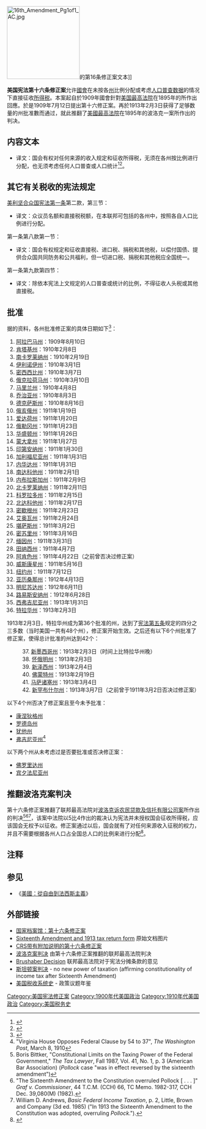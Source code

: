 {{noteTA
|G1=USState
}}
{{US Constitution article series}}
[[File:16th_Amendment_Pg1of1_AC.jpg|190px]]的第16条修正案文本]]

'''美国宪法第十六条修正案'''允许[[美國國會|國會]]在未按各[[州|州]]比例分配或考虑[[人口普查|人口普查]][[数据|数据]]的情况下直接征收[[所得税|所得税]]。本案起自於1909年國會針對[[美国最高法院|美国最高法院]]在1895年的{{link-en|波洛克诉农民贷款及信托有限公司案|Pollock v. Farmers' Loan & Trust Co.}}所作出回應。於是1909年7月12日提出第十六修正案。再於1913年2月3日获得了足够数量的州批准數而通过，就此推翻了[[美國最高法院|美國最高法院]]在1895年的波洛克一案所作出的判决。

==内容文本==
{{quote|The Congress shall have power to lay and collect taxes on incomes, from whatever source derived, without apportionment among the several States, and without regard to any census or enumeration.}}
*译文：国会有权对任何来源的收入规定和征收所得税，无须在各州按比例进行分配，也无须考虑任何人口普查或人口统计<ref>{{cite book |title=美国宪政历程：影响美国的25个司法大案 |author1=任东来 |author2=陈伟 |author3=白雪峰 |author4=Charles J. McClain |author5=Laurene Wu McClain |publisher=中国法制出版社 |isbn=7-80182-138-6 |page=575|date=2004年1月}}</ref><ref>{{cite book |author=李道揆 |title=美国政府和政治（下册） |publisher=商务印书馆 |year=1999 |pages=775-799}}</ref>。

==其它有关税收的宪法规定==
[[美利坚合众国宪法第一条|美利坚合众国宪法第一条]]第二款，第三节：

{{quote|Representatives and direct taxes shall be apportioned among the several States which may be included within this Union, according to their respective Numbers...<ref>''Knowlton v. Moore'' {{ussc|178|41|1900}} and ''Flint v. Stone Tracy Co.'' {{ussc|220|107|1911}}</ref>}}
*译文：众议员名额和直接税税额，在本联邦可包括的各州中，按照各自人口比例进行分配。

第一条第八款第一节：

{{quote|The Congress shall have Power to lay and collect Taxes, Duties, Imposts and Excises, to pay the Debts and provide for the common Defence and general Welfare of the United States; but all Duties, Imposts and Excises shall be uniform throughout the United States.}}
*译文：国会有权规定和征收直接税、进口税、捐税和其他税，以偿付国债、提供合众国共同防务和公共福利，但一切进口税、捐税和其他税应全国统一。

第一条第九款第四节：

{{quote|No Capitation, or other direct, Tax shall be laid, unless in proportion to the Census or Enumeration herein before directed to be taken.}}
*译文：除依本宪法上文规定的人口普查或统计的比例，不得征收人头税或其他直接税。

==批准==
据{{link-en|美国政府打印办公室|United States Government Printing Office}}的资料，各州批准修正案的具体日期如下<ref>{{cite web|url=http://www.usconstitution.net/constamrat.html|title=Ratification of Constitutional Amendments|publisher=U.S. Constitution Online|accessdate=2012-04-20|archive-date=2013-06-02|archive-url=https://web.archive.org/web/20130602065247/http://www.usconstitution.net/constamrat.html|dead-url=no}}</ref>：

# [[阿拉巴马州|阿拉巴马州]]：1909年8月10日
# [[肯塔基州|肯塔基州]]：1910年2月8日
# [[南卡罗莱纳州|南卡罗莱纳州]]：1910年2月19日
# [[伊利诺伊州|伊利诺伊州]]：1910年3月1日
# [[密西西比州|密西西比州]]：1910年3月7日
# [[俄克拉荷马州|俄克拉荷马州]]：1910年3月10日
# [[马里兰州|马里兰州]]：1910年4月8日
# [[乔治亚州|乔治亚州]]：1910年8月3日
# [[德克萨斯州|德克萨斯州]]：1910年8月16日
# [[俄亥俄州|俄亥俄州]]：1911年1月19日
# [[爱达荷州|爱达荷州]]：1911年1月20日
# [[俄勒冈州|俄勒冈州]]：1911年1月23日
# [[华盛顿州|华盛顿州]]：1911年1月26日
# [[蒙大拿州|蒙大拿州]]：1911年1月27日
# [[印第安纳州|印第安纳州]]：1911年1月30日
# [[加利福尼亚州|加利福尼亚州]]：1911年1月31日
# [[内华达州|内华达州]]：1911年1月31日
# [[南达科他州|南达科他州]]：1911年2月1日
# [[内布拉斯加州|内布拉斯加州]]：1911年2月9日
# [[北卡罗莱纳州|北卡罗莱纳州]]：1911年2月11日
# [[科罗拉多州|科罗拉多州]]：1911年2月15日
# [[北达科他州|北达科他州]]：1911年2月17日
# [[密歇根州|密歇根州]]：1911年2月23日
# [[艾奥瓦州|艾奥瓦州]]：1911年2月24日
# [[堪萨斯州|堪萨斯州]]：1911年3月2日
# [[密苏里州|密苏里州]]：1911年3月16日
# [[缅因州|缅因州]]：1911年3月31日
# [[田纳西州|田纳西州]]：1911年4月7日
# [[阿肯色州|阿肯色州]]：1911年4月22日（之前曾否决过修正案）
# [[威斯康星州|威斯康星州]]：1911年5月16日
# [[纽约州|纽约州]]：1911年7月12日
# [[亚历桑那州|亚历桑那州]]：1912年4月13日
# [[明尼苏达州|明尼苏达州]]：1912年6月11日
# [[路易斯安纳州|路易斯安纳州]]：1912年6月28日
# [[西弗吉尼亚州|西弗吉尼亚州]]：1913年1月31日
# [[特拉华州|特拉华州]]：1913年2月3日

1913年2月3日，特拉华州成为第36个批准的州，达到了[[美利坚合众国宪法第五条|宪法第五条]]规定的四分之三多数（当时美国一共有48个州），修正案开始生效。之后还有以下6个州批准了修正案，使得总计批准的州达到42个：
:37. [[新墨西哥州|新墨西哥州]]：1913年2月3日（时间上比特拉华州晚）
:38. [[怀俄明州|怀俄明州]]：1913年2月3日
:39. [[新泽西州|新泽西州]]：1913年2月4日
:40. [[佛蒙特州|佛蒙特州]]：1913年2月19日
:41. [[马萨诸塞州|马萨诸塞州]]：1913年3月4日
:42. [[新罕布什尔州|新罕布什尔州]]：1913年3月7日（之前曾于1911年3月2日否决过修正案）

以下4个州否决了修正案且至今未予批准：
* [[康涅狄格州|康涅狄格州]]
* [[罗德岛州|罗德岛州]]
* [[犹他州|犹他州]]
* [[弗吉尼亚州|弗吉尼亚州]]<ref>"Virginia House Opposes Federal Clause by 54 to 37", ''The Washington Post'', March 8, 1910</ref>

以下两个州从未考虑过是否要批准或否决修正案：
* [[佛罗里达州|佛罗里达州]]
* [[宾夕法尼亚州|宾夕法尼亚州]]

==推翻波洛克案判决==
第十六条修正案推翻了联邦最高法院对[[波洛克诉农民贷款及信托有限公司案|波洛克诉农民贷款及信托有限公司案]]所作出的判决<ref>Boris Bittker, "Constitutional Limits on the Taxing Power of the Federal Government," ''The Tax Lawyer'', Fall 1987, Vol. 41, No. 1, p. 3 (American Bar Association) (''Pollock'' case "was in effect reversed by the sixteenth amendment")</ref><ref>"The Sixteenth Amendment to the Constitution overruled Pollock [ . . . ]" ''Graf v. Commissioner'', 44 T.C.M. (CCH) 66, TC Memo. 1982-317, CCH Dec. 39,080(M) (1982).</ref><ref>William D. Andrews, ''Basic Federal Income Taxation'', p. 2, Little, Brown and Company (3d ed. 1985) ("In 1913 the Sixteenth Amendment to the Constitution was adopted, overruling ''Pollock''.").</ref>，该案中法院以5比4作出的裁决认为宪法并未授权国会征收所得税，应该国会无权予以征收。修正案通过以后，国会就有了对任何来源收入征税的权力，并且不需要根据各州人口占全国总人口的比例来进行分配<ref>{{cite web|url=http://caselaw.lp.findlaw.com/data/constitution/amendment16/01.html#2|title=Findlaw: Sixteenth Amendment, History and Purpose of the Amendment|publisher=Caselaw.lp.findlaw.com|accessdate=2012-03-26|archive-date=2012-11-01|archive-url=https://web.archive.org/web/20121101161800/http://caselaw.lp.findlaw.com/data/constitution/amendment16/01.html#2|dead-url=no}}</ref>。

== 注释 ==
{{reflist|colwidth=30em}}

== 参见 ==
* 《[[美國：從自由到法西斯主義|美國：從自由到法西斯主義]]》

== 外部链接 ==
* [http://www.archives.gov/exhibits/charters/constitution_amendments_11-27.html#16 国家档案馆：第十六条修正案] {{Wayback|url=http://www.archives.gov/exhibits/charters/constitution_amendments_11-27.html#16 |date=20130817061721 }}
* [http://www.footnote.com/image/4346755 Sixteenth Amendment and 1913 tax return form] {{Wayback|url=http://www.footnote.com/image/4346755 |date=20110815205132 }} 原始文档图片
* [http://www.law.cornell.edu/anncon/html/amdt16toc_user.html CRS带有附加说明的第十六条修正案] {{Wayback|url=http://www.law.cornell.edu/anncon/html/amdt16toc_user.html |date=20161010094913 }}
* [http://www.law.cornell.edu/supct/html/historics/USSC_CR_0157_0429_ZO.html 波洛克案判决] {{Wayback|url=http://www.law.cornell.edu/supct/html/historics/USSC_CR_0157_0429_ZO.html |date=20131014201351 }} 由第十六条修正案推翻的联邦最高法院判决
* [http://caselaw.lp.findlaw.com/scripts/getcase.pl?navby=search&court=US&case=/us/240/1.html Brushaber Decision] {{Wayback|url=http://caselaw.lp.findlaw.com/scripts/getcase.pl?navby=search&court=US&case=%2Fus%2F240%2F1.html |date=20030717124730 }} 联邦最高法院对于宪法分摊条款的意见
* [http://caselaw.lp.findlaw.com/scripts/getcase.pl?court=US&vol=240&invol=103 斯坦顿案判决] {{Wayback|url=http://caselaw.lp.findlaw.com/scripts/getcase.pl?court=US&vol=240&invol=103 |date=20111102084918 }} - no new power of taxation (affirming constitutionality of income tax after Sixteenth Amendment)
* [https://web.archive.org/web/20110927024437/http://www.policyalmanac.org/economic/archive/tax_history.shtml 美国税收系统史] - 政策议题年鉴

{{美国宪法|state=collapsed}}
{{US16thAmendment|state=collapsed}}

{{Authority control}}
[[Category:美国宪法修正案|Category:美国宪法修正案]]
[[Category:1900年代美国政治|Category:1900年代美国政治]]
[[Category:1910年代美国政治|Category:1910年代美国政治]]
[[Category:美国税务史|Category:美国税务史]]